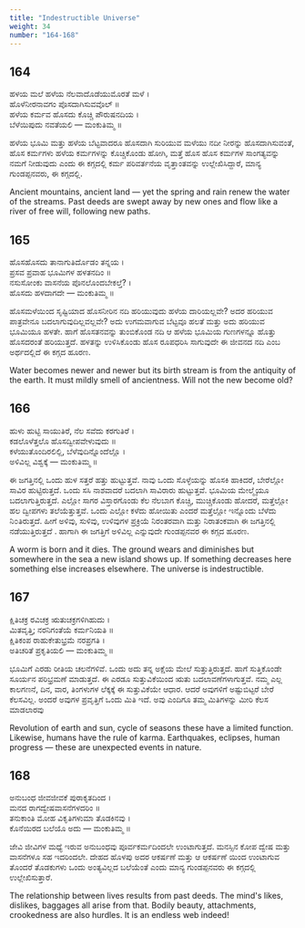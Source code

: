 ```yaml
---
title: "Indestructible Universe"
weight: 34
number: "164-168"
---
```


## 164

ಹಳಯ ಮಲೆ ಹಳೆಯ ನೆಲವಾದೊಡೆಯುಮೊರತೆ ಮಳೆ ।  
ಹೊಳೆನೀರನಾವಗಂ ಪೊಸದಾಗಿಸುವವೊಲ್ ॥  
ಹಳೆಯ ಕರ್ಮವ ಹೊಸದು ಕೊಚ್ಚಿ ಪೌರುಷನದಿಯ ।  
ಬೆಳೆಯಿಪುದು ನವತೆಯಲಿ — ಮಂಕುತಿಮ್ಮ ॥

ಹಳೆಯ ಭೂಮಿ ಮತ್ತು ಹಳೆಯ ಬೆಟ್ಟವಾದರೂ ಹೊಸದಾಗಿ ಸುರಿಯುವ ಮಳೆಯು ನದೀ ನೀರನ್ನು ಹೊಸದಾಗಿಸುವಂತೆ, ಹೊಸ ಕರ್ಮಗಳು ಹಳೆಯ ಕರ್ಮಗಳನ್ನು ಕೊಚ್ಚಿಕೊಂಡು ಹೋಗಿ, ಮತ್ತೆ ಹೊಸ ಹೊಸ ಕರ್ಮಗಳ ಸಾಂಗತ್ಯವನ್ನು ನಮಗೆ ನೀಡುವುದು ಎಂದು ಈ ಕಗ್ಗದಲ್ಲಿ ಕರ್ಮ ಪರಿವರ್ತನೆಯ ವೃತ್ತಾಂತವನ್ನು ಉಲ್ಲೇಖಿಸಿದ್ದಾರೆ, ಮಾನ್ಯ ಗುಂಡಪ್ಪನವರು, ಈ ಕಗ್ಗದಲ್ಲಿ.

Ancient mountains, ancient land — yet the spring and rain renew the water of the streams. Past deeds are swept away by new ones and flow like a river of free will, following new paths.

## 165

ಹೊಸಹೊಸದು ತಾನಾಗುತಿರ್ದೊಡಂ ತನ್ನಯ ।  
ಪ್ರಸವ ಪ್ರವಾಹ ಭೂಮಿಗಳ ಹಳತನದಿಂ ॥  
ನಸುಸೋಂಕು ವಾಸನೆಯ ಪೊನಲೊಂದಬೇಕಲ್ತೆ? ।  
ಹೊಸದು ಹಳದಾಗದೇ — ಮಂಕುತಿಮ್ಮ ॥

ಹೊಸಮಳೆಯಿಂದ ಸೃಷ್ಟಿಯಾದ ಹೊಸನೀರಿನ ನದಿ ಹರಿಯುವುದು ಹಳೆಯ ದಾರಿಯಲ್ಲವೇ? ಅದರ ಹರಿಯುವ ಪಾತ್ರವೇನೂ ಬದಲಾಗುವುದಿಲ್ಲವಲ್ಲವೇ? ಅದು ಉಗಮವಾಗುವ ಬೆಟ್ಟವೂ ಹಲತೆ ಮತ್ತು ಅದು ಹರಿಯುವ ಭೂಮಿಯೂ ಹಳತೇ. ಹಾಗೆ ಹೊಸತನವನ್ನು ತುಂಬಿಕೊಂಡ ನದಿ ಆ ಹಳೆಯ ಭೂಮಿಯ ಗುಣಗಳನ್ನೂ ಹೊತ್ತು ಹೊಸದರಂತೆ ಹರಿಯುತ್ತದೆ. ಹಳತನ್ನು ಉಳಿಸಿಕೊಂಡು ಹೊಸ ರೂಪಧರಿಸಿ ಸಾಗುವುದೇ ಈ ಜೀವನದ ನದಿ ಎಂಬ ಅರ್ಥದಲ್ಲಿದೆ ಈ ಕಗ್ಗದ ಹೂರಣ.

Water becomes newer and newer but its birth stream is from the antiquity of the earth. It must mildly smell of ancientness. Will not the new become old?

## 166

ಹುಳು ಹುಟ್ಟಿ ಸಾಯುತಿರೆ, ನೆಲ ಸವೆದು ಕರಗುತಿರೆ ।  
ಕಡಲೊಳೆತ್ತಲೊ ಹೊಸದ್ವೀಪವೇಳುವುದು ॥  
ಕಳೆಯುತೊಂದಿರಲಿಲ್ಲಿ, ಬೆಳೆವುದಿನ್ನೊಂದೆಲ್ಲೊ ।  
ಅಳಿವಿಲ್ಲ ವಿಶ್ವಕ್ಕೆ — ಮಂಕುತಿಮ್ಮ ॥

ಈ ಜಗತ್ತಿನಲ್ಲಿ ಒಂದು ಹುಳ ಸತ್ತರೆ ಹತ್ತು ಹುಟ್ಟುತ್ತವೆ. ನಾವು ಒಂದು ಸೊಳ್ಳೆಯನ್ನು ಹೊಸಕಿ ಹಾಕಿದರೆ, ಬೇರೆಲ್ಲೋ ಸಾವಿರ ಹುಟ್ಟಿರುತ್ತದೆ. ಒಂದು ಸಸಿ ನಾಶವಾದರೆ ಬದಲಾಗಿ ಸಾವಿರಾರು ಹುಟ್ಟುತ್ತವೆ. ಭೂಮಿಯ ಮೇಲ್ಮೈಯೂ ಬದಲಾಗುತ್ತಿರುತ್ತದೆ. ಎಲ್ಲೋ ಸಾಗರ ವಿಸ್ತಾರಗೊಂಡು ಕೆಲ ನೆಲಬಾಗ ಕೊಚ್ಚಿ, ಮುಚ್ಚಿಕೊಂಡು ಹೋದರೆ, ಮತ್ತೆಲ್ಲೋ ಹಲ ದ್ವೀಪಗಳು ತಲೆಯೆತ್ತುತ್ತವೆ. ಒಂದು ಎಲ್ಲೋ ಕಳೆದು ಹೋಯಿತು ಎಂದರೆ ಮತ್ತೆಲ್ಲೋ ಇನ್ನೊಂದು ಬೆಳೆದು ನಿ೦ತಿರುತ್ತದೆ. ಹೀಗೆ ಅಳಿವು, ಸುಳಿವು, ಉಳಿವುಗಳ ಪ್ರಕ್ರಿಯೆ ನಿರಂತರವಾಗಿ ಮತ್ತು ನಿರಾತಂಕವಾಗಿ ಈ ಜಗತ್ತಿನಲ್ಲಿ ನಡೆಯುತ್ತಿರುತ್ತದೆ . ಹಾಗಾಗಿ ಈ ಜಗತ್ತಿಗೆ ಅಳಿವಿಲ್ಲ ಎನ್ನುವುದೇ ಗುಂಡಪ್ಪನವರ ಈ ಕಗ್ಗದ ಹೂರಣ.

A worm is born and it dies. The ground wears and diminishes but somewhere in the sea a new island shows up. If something decreases here something else increases elsewhere. The universe is indestructible.

## 167

ಕ್ಷಿತಿಚಕ್ರ ರವಿಚಕ್ರ ಋತುಚಕ್ರಗಳಿಗಿಹುದು ।  
ಮಿತವೃತ್ತಿ; ನರನಿಗಂತೆಯೆ ಕರ್ಮನಿಯತಿ ॥  
ಕ್ಷಿತಿಕಂಪ ರಾಹುಕೇತುಭ್ರಮೆ ನರಪ್ರಗತಿ ।  
ಅತಿಚರಿತೆ ಪ್ರಕೃತಿಯಲಿ — ಮಂಕುತಿಮ್ಮ ॥

ಭೂಮಿಗೆ ಎರಡು ರೀತಿಯ ಚಲನೆಗಳಿವೆ. ಒಂದು ಅದು ತನ್ನ ಅಕ್ಷೆಯ ಮೇಲೆ ಸುತ್ತುತ್ತಿರುತ್ತದೆ. ಹಾಗೆ ಸುತ್ತಿಕೊಂಡೇ ಸೂರ್ಯನ ಪರಿಭ್ರಮಣೆ ಮಾಡುತ್ತದೆ. ಈ ಎರಡೂ ಸುತ್ತುವಿಕೆಯಿಂದ ಋತು ಬದಲಾವಣೆಗಳಾಗುತ್ತವೆ. ನಮ್ಮ ಎಲ್ಲ ಕಾಲಗಣನೆ, ದಿನ, ವಾರ, ತಿಂಗಳುಗಳ ಲೆಕ್ಕಕ್ಕೆ ಈ ಸುತ್ತುವಿಕೆಯೇ ಆಧಾರ. ಆದರೆ ಅವುಗಳಿಗೆ ಅಷ್ಟುಬಿಟ್ಟರೆ ಬೇರೆ ಕೆಲಸವಿಲ್ಲ. ಅಂದರೆ ಅವುಗಳ ಪ್ರವೃತ್ತಿಗೆ ಒಂದು ಮಿತಿ ಇದೆ. ಅವು ಎಂದಿಗೂ ತಮ್ಮ ಮಿತಿಗಳನ್ನು ಮೀರಿ ಕೆಲಸ ಮಾಡಲಾರವು

Revolution of earth and sun, cycle of seasons these have a limited function. Likewise, humans have the rule of karma. Earthquakes, eclipses, human progress — these are unexpected events in nature.

## 168

ಅನುಬಂಧ ಜೀವಜೀವಕೆ ಪುರಾಕೃತದಿಂದ ।  
ಮನದ ರಾಗದ್ವೇಷವಾಸನೆಗಳದರಿಂ ॥  
ತನುಕಾಂತಿ ಮೋಹ ವಿಕೃತಿಗಳುಮಾ ತೊಡಕಿನವು ।  
ಕೊನೆಯಿರದ ಬಲೆಯೊ ಅದು — ಮಂಕುತಿಮ್ಮ ॥

ಜೇವಿ ಜೀವಿಗಳ ಮಧ್ಯೆ ಇರುವ ಅನುಬಂಧವು ಪೂರ್ವಕರ್ಮದಿಂದಲೇ ಉಂಟಾಗುತ್ತದೆ. ಮನಸ್ಸಿನ ಕೋಪ ದ್ವೇಷ ಮತ್ತು ವಾಸನೆಗಳೂ ಸಹ ಇದರಿಂದಲೇ. ದೇಹದ ಹೊಳಪು ಅದರ ಆಕರ್ಷಣೆ ಮತ್ತು ಆ ಆಕರ್ಷಣೆ ಯಿಂದ ಉಂಟಾಗುವ ತೊಂದರೆ ತೊಡಕುಗಳು ಒಂದು ಅಂತ್ಯವಿಲ್ಲದ ಬಲೆಯೆಂತೆ ಎಂದು ಮಾನ್ಯ ಗುಂಡಪ್ಪನವರು ಈ ಕಗ್ಗದಲ್ಲಿ ಉಲ್ಲೇಖಿಸುತ್ತಾರೆ.

The relationship between lives results from past deeds. The mind's likes, dislikes, baggages all arise from that. Bodily beauty, attachments, crookedness are also hurdles. It is an endless web indeed!
